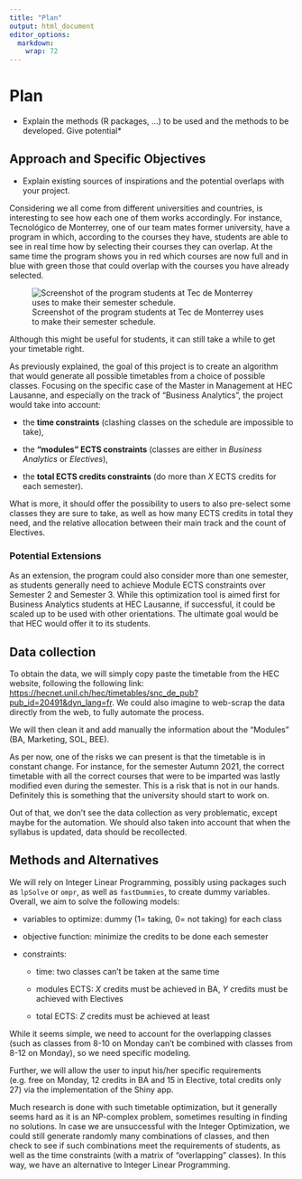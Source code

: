 ```yaml
---
title: "Plan"
output: html_document
editor_options: 
  markdown: 
    wrap: 72
---
```


# Plan




+ Explain the methods (R packages, ...) to be used and the methods to be developed. Give potential*


## Approach and Specific Objectives

+ Explain existing sources of inspirations and the potential overlaps with your project. \

Considering we all come from different universities and countries, is interesting to see how each one of them works accordingly. For instance, Tecnológico de Monterrey, one of our team mates former university, have a program in which, according to the courses they have, students are able to see in real time how by selecting their courses they can overlap. At the same time the program shows you in red which courses are now full and in blue with green those that could overlap with the courses you have already selected. 

![Screenshot of the program students at Tec de Monterrey uses to make their semester schedule.](/project--G2/pictures/tec_timetable1.jpef)

Although this might be useful for students, it can still take a while to get your timetable right.

As previously explained, the goal of this project is to create an algorithm that would generate all possible timetables from a choice of possible classes. Focusing on the specific case of the Master in Management at HEC Lausanne, and especially on the track of "Business
Analytics", the project would take into account:

-   the **time constraints** (clashing classes on the schedule are
    impossible to take),

-   the **"modules" ECTS constraints** (classes are either in *Business
    Analytics* or *Electives*),

-   the **total ECTS credits constraints** (do more than *X* ECTS
    credits for each semester).

What is more, it should offer the possibility to users to also
pre-select some classes they are sure to take, as well as how many ECTS
credits in total they need, and the relative allocation between their
main track and the count of Electives.

### Potential Extensions

As an extension, the program could also consider more than one semester,
as students generally need to achieve Module ECTS constraints over
Semester 2 and Semester 3. While this optimization tool is aimed first
for Business Analytics students at HEC Lausanne, if successful, it could
be scaled up to be used with other orientations. The ultimate goal would
be that HEC would offer it to its students.

## Data collection

To obtain the data, we will simply copy paste the timetable from the HEC
website, following the following link:
<https://hecnet.unil.ch/hec/timetables/snc_de_pub?pub_id=20491&dyn_lang=fr>.
We could also imagine to web-scrap the data directly from the web, to fully automate the process.

We will then clean it and add manually the information about the "Modules" (BA, Marketing, SOL, BEE).

As per now, one of the risks we can present is that the timetable is in constant change. For instance, for the semester Autumn 2021, the correct timetable with all the correct courses that were to be imparted was lastly modified even during the semester. This is a risk that is not in our hands. Definitely this is something that the university should start to work on.

Out of that, we don't see the data collection as very problematic, except maybe for the automation. We should also taken into account that when the syllabus is updated, data should be recollected.

## Methods and Alternatives

We will rely on Integer Linear Programming, possibly using packages such as `lpSolve` or `ompr`, as well as `fastDummies`, to create dummy
variables. Overall, we aim to solve the following models:

-   variables to optimize: dummy (1= taking, 0= not taking) for each
    class

-   objective function: minimize the credits to be done each semester

-   constraints:

    -   time: two classes can't be taken at the same time

    -   modules ECTS: *X* credits must be achieved in BA, *Y* credits
        must be achieved with Electives

    -   total ECTS: *Z* credits must be achieved at least

While it seems simple, we need to account for the overlapping classes (such as classes from 8-10 on Monday can't be combined with classes from 8-12 on Monday), so we need specific modeling.

Further, we will allow the user to input his/her specific requirements (e.g. free on Monday, 12 credits in BA and 15 in Elective, total credits only 27) via the implementation of the Shiny app.

Much research is done with such timetable optimization, but it generally seems hard as it is an NP-complex problem, sometimes resulting in finding no solutions. In case we are unsuccessful with the Integer Optimization, we could still generate randomly many combinations of classes, and then check to see if such combinations meet the requirements of students, as well as the time constraints (with a matrix of "overlapping" classes). In this way, we have an alternative to Integer Linear Programming.
